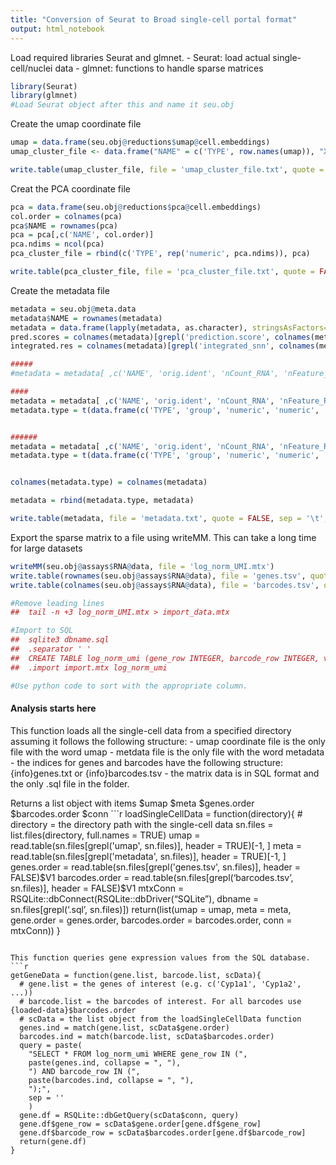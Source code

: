 ```yaml
---
title: "Conversion of Seurat to Broad single-cell portal format"
output: html_notebook
---
```


Load required libraries Seurat and glmnet.
- Seurat: load actual single-cell/nuclei data
- glmnet: functions to handle sparse matrices
```r
library(Seurat)
library(glmnet)
#Load Seurat object after this and name it seu.obj
```

Create the umap coordinate file
```r
umap = data.frame(seu.obj@reductions$umap@cell.embeddings)
umap_cluster_file <- data.frame("NAME" = c('TYPE', row.names(umap)), "X" = c('numeric', umap$UMAP_1), "Y" = c('numeric', umap$UMAP_2))

write.table(umap_cluster_file, file = 'umap_cluster_file.txt', quote = FALSE, sep = '\t', row.names = FALSE)
```

Creat the PCA coordinate file
```r
pca = data.frame(seu.obj@reductions$pca@cell.embeddings)
col.order = colnames(pca)
pca$NAME = rownames(pca)
pca = pca[,c('NAME', col.order)]
pca.ndims = ncol(pca)
pca_cluster_file = rbind(c('TYPE', rep('numeric', pca.ndims)), pca)

write.table(pca_cluster_file, file = 'pca_cluster_file.txt', quote = FALSE, sep = '\t', row.names = FALSE)
```

Create the metadata file
```r
metadata = seu.obj@meta.data
metadata$NAME = rownames(metadata)
metadata = data.frame(lapply(metadata, as.character), stringsAsFactors=FALSE)
pred.scores = colnames(metadata)[grepl('prediction.score', colnames(metadata))]
integrated.res = colnames(metadata)[grepl('integrated_snn', colnames(metadata))]

#####
#metadata = metadata[ ,c('NAME', 'orig.ident', 'nCount_RNA', 'nFeature_RNA', 'percent.mt', 'treatment', 'batch_ID', 'ident', 'celltype', 'celltype.ontology', 'celltype.treatment', pred.scores, integrated.res)]

####
metadata = metadata[ ,c('NAME', 'orig.ident', 'nCount_RNA', 'nFeature_RNA', 'percent.mt', 'Dose', 'X10XBatch', 'SeqBatch', 'ident', 'new.cell.type', pred.scores, integrated.res)]
metadata.type = t(data.frame(c('TYPE', 'group', 'numeric', 'numeric', 'numeric', 'group', 'group', 'group', 'group', 'group', rep('numeric', length(pred.scores) + length(integrated.res)))))


######
metadata = metadata[ ,c('NAME', 'orig.ident', 'nCount_RNA', 'nFeature_RNA', 'percent.mt', 'Dose', 'X10XBatch', 'SeqBatch', 'ident', 'new.cell.type', pred.scores, integrated.res)]
metadata.type = t(data.frame(c('TYPE', 'group', 'numeric', 'numeric', 'numeric', 'group', 'group', 'group', 'group', 'group', rep('numeric', length(pred.scores) + length(integrated.res)))))


colnames(metadata.type) = colnames(metadata)

metadata = rbind(metadata.type, metadata)

write.table(metadata, file = 'metadata.txt', quote = FALSE, sep = '\t', row.names = FALSE)
```

Export the sparse matrix to a file using writeMM. This can take a long time for large datasets
```r
writeMM(seu.obj@assays$RNA@data, file = 'log_norm_UMI.mtx')
write.table(rownames(seu.obj@assays$RNA@data), file = 'genes.tsv', quote = FALSE, sep = ',', row.names = FALSE, col.names = FALSE)
write.table(colnames(seu.obj@assays$RNA@data), file = 'barcodes.tsv', quote = FALSE, sep = ',', row.names = FALSE, col.names = FALSE)

#Remove leading lines
##  tail -n +3 log_norm_UMI.mtx > import_data.mtx

#Import to SQL
##  sqlite3 dbname.sql
##  .separator ' '
##  CREATE TABLE log_norm_umi (gene_row INTEGER, barcode_row INTEGER, value REAL);
##  .import import.mtx log_norm_umi

#Use python code to sort with the appropriate column. 
```

#### Analysis starts here ###
This function loads all the single-cell data from a specified directory assuming it follows the following structure:
- umap coordinate file is the only file with the word umap
- metdata file is the only file with the word metadata
- the indices for genes and barcodes have the following structure: {info}genes.txt or {info}barcodes.tsv
- the matrix data is in SQL format and the only .sql file in the folder.

Returns a list object with items $umap $meta $genes.order $barcodes.order $conn
```r
loadSingleCellData = function(directory){
  # directory = the directory path with the single-cell data
  sn.files = list.files(directory, full.names = TRUE)
  umap = read.table(sn.files[grepl('umap', sn.files)], header = TRUE)[-1, ]
  meta = read.table(sn.files[grepl('metadata', sn.files)], header = TRUE)[-1, ]
  genes.order = read.table(sn.files[grepl('genes.tsv', sn.files)], header = FALSE)$V1
  barcodes.order = read.table(sn.files[grepl('barcodes.tsv', sn.files)], header = FALSE)$V1
  mtxConn = RSQLite::dbConnect(RSQLite::dbDriver("SQLite"), dbname = sn.files[grepl('.sql', sn.files)])
  return(list(umap = umap, meta = meta, gene.order = genes.order, barcodes.order = barcodes.order, conn = mtxConn))
}
```

This function queries gene expression values from the SQL database. 
```r
getGeneData = function(gene.list, barcode.list, scData){
  # gene.list = the genes of interest (e.g. c('Cyp1a1', 'Cyp1a2', ...))
  # barcode.list = the barcodes of interest. For all barcodes use {loaded-data}$barcodes.order
  # scData = the list object from the loadSingleCellData function
  genes.ind = match(gene.list, scData$gene.order)
  barcodes.ind = match(barcode.list, scData$barcodes.order)
  query = paste(
    "SELECT * FROM log_norm_umi WHERE gene_row IN (",
    paste(genes.ind, collapse = ", "),
    ") AND barcode_row IN (",
    paste(barcodes.ind, collapse = ", "),
    ");",
    sep = ''
    )
  gene.df = RSQLite::dbGetQuery(scData$conn, query)
  gene.df$gene_row = scData$gene.order[gene.df$gene_row]
  gene.df$barcode_row = scData$barcodes.order[gene.df$barcode_row]
  return(gene.df)
}
```








